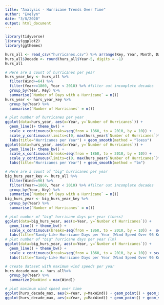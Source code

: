 ```yaml
---
title: "Analysis - Hurricane Trends Over Time"
author: "Evelyn"
date: "3/8/2020"
output: html_document
---
```


```r
library(tidyverse)
library(ggplot2)
library(ggthemes)
```


```r
hurs_all <- read_csv("hurricanes.csv") %>% arrange(Key, Year, Month, Day, Hour)
hurs_all$Decade <- round(hurs_all$Year-5, digits = -1)
hurs_all
```

```r
# Here are a count of hurricanes per year
hurs_year_key <- hurs_all %>% 
  filter(Wind>=64) %>%
  filter(Year>=1860, Year < 2010) %>% #filter out incomplete decades
  group_by(Year, Key) %>%
  summarise(`Number of Days with a Hurricane` = n())
hurs_year <- hurs_year_key %>%
  group_by(Year) %>%
  summarise(`Number of Hurricanes` = n())

# plot number of hurricanes per year
ggplot(data=hurs_year, aes(x=Year, y=`Number of Hurricanes`)) +
  geom_line()+ theme_bw() + 
  scale_x_continuous(breaks=seq(from = 1860, to = 2010, by = 10)) + 
  scale_y_continuous(limits=c(0, max(hurs_year$`Number of Hurricanes`)*1.2)) +
  labs(title="Hurricanes per Year") + geom_smooth(method = "loess")
ggplot(data=hurs_year, aes(x=Year, y=`Number of Hurricanes`)) +
  geom_line()+ theme_bw() + 
  scale_x_continuous(breaks=seq(from = 1860, to = 2010, by = 10)) + 
  scale_y_continuous(limits=c(0, max(hurs_year$`Number of Hurricanes`)*1.2)) +
  labs(title="Hurricanes per Year") + geom_smooth(method = "lm")
```


```r
# Here are a count of "big" hurricanes per year
big_hurs_year_key <- hurs_all %>% 
  filter(Wind>=96) %>%
  filter(Year>=1860, Year < 2010) %>% #filter out incomplete decades
  group_by(Year, Key) %>%
  summarise(`Number of Days with a Hurricane` = n())
big_hurs_year <- big_hurs_year_key %>%
  group_by(Year) %>%
  summarise(`Number of Hurricanes` = n()) 

# plot number of "big" hurricane days per year (loess)
ggplot(data=big_hurs_year, aes(x=Year, y=`Number of Hurricanes`)) +
  geom_line() + theme_bw() + 
  scale_x_continuous(breaks=seq(from = 1860, to = 2010, by = 10)) +  scale_y_continuous(limits=c(0,7.5)) +
  labs(title="Sandy-Like Hurricane Days per Year (Wind Speed Over 96 Knots)") + geom_smooth(method = "loess")
# plot number of "big" hurricane days per year (lm)
ggplot(data=big_hurs_year, aes(x=Year, y=`Number of Hurricanes`)) +
  geom_line() + theme_bw() + 
  scale_x_continuous(breaks=seq(from = 1860, to = 2010, by = 10)) + scale_y_continuous(limits=c(0,7.5)) +
  labs(title="Sandy-Like Hurricane Days per Year (Wind Speed Over 96 Knots)") + geom_smooth(method = "lm")
```


```r
# create dataset with maximum wind speeds per year
hurs_decade_max <- hurs_all%>%
  group_by(Year) %>%
  summarize(MaxWind = max(Wind))

# plot maximum wind speed over time
ggplot(hurs_decade_max, aes(x=Year, y=MaxWind)) + geom_point() + geom_smooth(method = "loess") + theme_tufte() + scale_y_continuous(limits=c(60, 170))
ggplot(hurs_decade_max, aes(x=Year, y=MaxWind)) + geom_point() + geom_smooth(method = "lm") + theme_tufte() + scale_y_continuous(limits=c(60, 170))
```


```r
```


```r
```


```r
```






